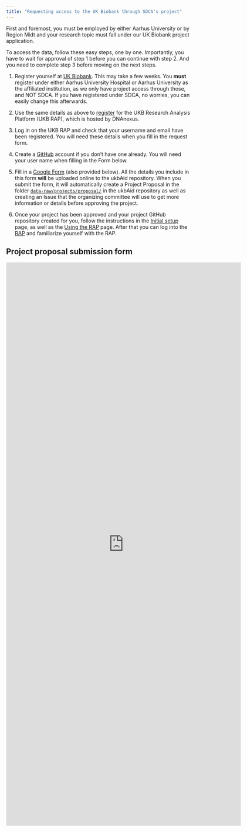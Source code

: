 ```yaml
---
title: "Requesting access to the UK Biobank through SDCA's project"
---
```


::: callout-warning
First and foremost, you must be employed by either Aarhus University or
by Region Midt and your research topic must fall under our UK Biobank
project application.
:::

To access the data, follow these easy steps, one by one. Importantly,
you have to wait for approval of step 1 before you can continue with
step 2. And you need to complete step 3 before moving on the next steps.

1.  Register yourself at [UK Biobank](https://ams.ukbiobank.ac.uk/ams/).
    This may take a few weeks. You **must** register under either Aarhus
    University Hospital or Aarhus University as the affiliated
    institution, as we only have project access through those, and NOT
    SDCA. If you have registered under SDCA, no worries, you can easily
    change this afterwards.

2.  Use the same details as above to
    [register](https://platform.dnanexus.com/register) for the UKB
    Research Analysis Platform (UKB RAP), which is hosted by DNAnexus.

3.  Log in on the UKB RAP and check that your username and email have
    been registered. You will need these details when you fill in the
    request form.

4.  Create a [GitHub](https://github.com/join) account if you don't have
    one already. You will need your user name when filling in the Form
    below.

5.  Fill in a [Google
    Form](https://docs.google.com/forms/d/e/1FAIpQLSdiY5j0JigvNTp5onPRPwV3paXudxeV00GUHnLTRxii9FWW1Q/viewform?usp=sf_link)
    (also provided below). All the details you include in this form
    **will** be uploaded online to the ukbAid repository. When you
    submit the form, it will automatically create a Project Proposal in
    the folder
    [`data-raw/projects/proposal/`](https://github.com/steno-aarhus/ukbAid/tree/main/data-raw/projects/proposal/)
    in the ukbAid repository as well as creating an Issue that the
    organizing committee will use to get more information or details
    before approving the project.

6.  Once your project has been approved and your project GitHub
    repository created for you, follow the instructions in the [Initial
    setup](initial-setup.qmd) page, as well as the [Using the
    RAP](using-rap.qmd) page. After that you can log into the
    [RAP](https://ukbiobank.dnanexus.com/login) and familiarize yourself
    with the RAP.

## Project proposal submission form

<iframe src="https://docs.google.com/forms/d/e/1FAIpQLSdiY5j0JigvNTp5onPRPwV3paXudxeV00GUHnLTRxii9FWW1Q/viewform?embedded=true" width="640" height="1532" frameborder="0" marginheight="0" marginwidth="0">

</iframe>
